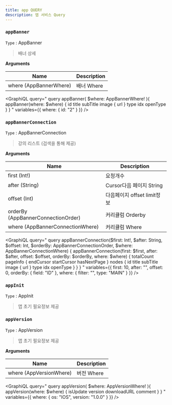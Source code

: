 ```yaml
---
title: app QUERY
description: 앱 서비스 Query
---
```




### `appBanner`
`Type` : <Link to="/object/app/#AppBanner/">AppBanner</Link>

> 배너 상세

**Arguments**

| Name | Description |
| -------- | -------- | 
| where  (<Link to="/input/app/#AppBannerWhere">AppBannerWhere</Link>)  | 배너 Where  | 

<GraphiQL
  query="
  query appBanner(
    $where: AppBannerWhere!
  ){
    appBanner(where: $where) {
      id
      title
      subTitle
      image {
        url
      }
      type 
      idx 
      openType
    }
  }
  "
  variables={{
    where: {
      id: "2"
    }
  }}
/>


### `appBannerConnection`
`Type` : <Link to="/object/app/#AppBannerConnection/">AppBannerConnection</Link>

> 강의 리스트 (검색을 통해 제공)

**Arguments**

| Name | Description |
| -------- | -------- | 
| first (Int!)  | 요청개수   | 
| after (String) | Cursor다음 페이지 String | 
| offset (Int) | 다음페이지 offset limit정보 |
| orderBy (<Link to="/input/app/#AppBannerConnectionOrder">AppBannerConnectionOrder</Link>)  | 커리큘럼 Orderby  | 
| where  (<Link to="/input/app/#AppBannerConnectionWhere">AppBannerConnectionWhere</Link>)  | 커리큘럼 Where  | 

<GraphiQL
  query="
    query appBannerConnection($first: Int!, $after: String, $offset: Int, $orderBy: AppBannerConnectionOrder, $where: AppBannerConnectionWhere) {
      appBannerConnection(first: $first, after: $after, offset: $offset, orderBy: $orderBy, where: $where) {
        totalCount
        pageInfo {
            endCursor
            startCursor
            hasNextPage
        }
        nodes {
          id
          title
          subTitle
          image {
            url
          }
          type 
          idx 
          openType
        }
      }
    }
  "
  variables={{
    first: 10,
    after: "",
    offset: 0,
    orderBy: {
      field: "ID"
    },
    where: {
      filter: "",
      type: "MAIN"
    }
  }}
/>


### `appInit`
`Type` : <Link to="/object/app/#AppInit/">AppInit</Link>

> 앱 초기 필요정보 제공

<GraphiQL
  query="
  query appInit {
    appInit {
      bgAudioUrls
      codingUrl
      guideLanguage {
        ko {
          main {
            image {
              url
            }
          }
          coding {
            image {
              url
            }
          }
          freeCoding {
            image {
              url
            }
          }
          project {
            image {
              url
            }
          }
          uploadCodingTip {
            image {
              url
            }
          }
        }
        en {
          main {
              image {
                url
              }
            }
            coding {
              image {
                url
              }
            }
            freeCoding {
              image {
                url
              }
            }
            project {
              image {
                url
              }
            }
            uploadCodingTip {
              image {
                url
              }
            }
          }
        }
      }
  }
  "
/>

### `appVersion`
`Type` : <Link to="/object/app/#AppVersion/">AppVersion</Link>

> 앱 초기 필요정보 제공


**Arguments**

| Name | Description |
| -------- | -------- | 
| where  (<Link to="/input/app/#AppVersionWhere">AppVersionWhere</Link>)  | 버전 Where  | 

<GraphiQL
  query="
  query appVersion(
    $where: AppVersionWhere!
  ){
    appVersion(where: $where) {
      isUpdate
      version 
      downloadURL
      comment
    }
  }
  "
  variables={{
    where: {
      os: "IOS",
      version: "1.0.0"
    }
  }}
/>